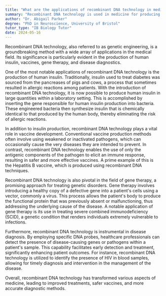 ```yaml
---
title: "What are the applications of recombinant DNA technology in medicine?"
summary: "Recombinant DNA technology is used in medicine for producing insulin, vaccines, gene therapy, and in diagnosing diseases."
author: "Dr. Abigail Parker"
degree: "PhD in Neuroscience, University of Bristol"
tutor_type: "IB Biology Tutor"
date: 2024-05-16
---
```


Recombinant DNA technology, also referred to as genetic engineering, is a groundbreaking method with a wide array of applications in the medical field. Its significance is particularly evident in the production of human insulin, vaccines, gene therapy, and disease diagnostics.

One of the most notable applications of recombinant DNA technology is the production of human insulin. Traditionally, insulin used to treat diabetes was sourced from the pancreases of pigs and cows, a process that sometimes resulted in allergic reactions among patients. With the introduction of recombinant DNA technology, it is now possible to produce human insulin in large quantities within a laboratory setting. This is accomplished by inserting the gene responsible for human insulin production into bacteria. These engineered bacteria then synthesize insulin that is chemically identical to that produced by the human body, thereby eliminating the risk of allergic reactions.

In addition to insulin production, recombinant DNA technology plays a vital role in vaccine development. Conventional vaccine production methods often involve using weakened or inactivated pathogens, which can occasionally cause the very diseases they are intended to prevent. In contrast, recombinant DNA technology enables the use of only the antigenic components of the pathogen to elicit an immune response, resulting in safer and more effective vaccines. A prime example of this is the Hepatitis B vaccine, which is produced using recombinant DNA techniques.

Recombinant DNA technology is also pivotal in the field of gene therapy, a promising approach for treating genetic disorders. Gene therapy involves introducing a healthy copy of a defective gene into a patient's cells using a vector, commonly a virus. This process allows the patient's body to produce the functional protein that was previously absent or malfunctioning, thus addressing the underlying cause of the disease. A notable application of gene therapy is its use in treating severe combined immunodeficiency (SCID), a genetic condition that renders individuals extremely vulnerable to infections.

Furthermore, recombinant DNA technology is instrumental in disease diagnosis. By employing specific DNA probes, healthcare professionals can detect the presence of disease-causing genes or pathogens within a patient's sample. This capability facilitates early detection and treatment, significantly enhancing patient outcomes. For instance, recombinant DNA technology is utilized to identify the presence of HIV in blood samples, allowing for timely diagnosis and intervention in the management of the disease. 

Overall, recombinant DNA technology has transformed various aspects of medicine, leading to improved treatments, safer vaccines, and more accurate diagnostic methods.
    